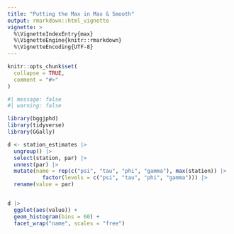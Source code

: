 ```yaml
---
title: "Putting the Max in Max & Smooth"
output: rmarkdown::html_vignette
vignette: >
  %\VignetteIndexEntry{max}
  %\VignetteEngine{knitr::rmarkdown}
  %\VignetteEncoding{UTF-8}
---
```


```r
knitr::opts_chunk$set(
  collapse = TRUE,
  comment = "#>"
)

```

```r
#| message: false
#| warning: false

library(bggjphd)
library(tidyverse)
library(GGally)
```


```r
d <- station_estimates |> 
  ungroup() |> 
  select(station, par) |> 
  unnest(par) |> 
  mutate(name = rep(c("psi", "tau", "phi", "gamma"), max(station)) |> 
           factor(levels = c("psi", "tau", "phi", "gamma"))) |> 
  rename(value = par)


d |> 
  ggplot(aes(value)) +
  geom_histogram(bins = 60) +
  facet_wrap("name", scales = "free")
```

